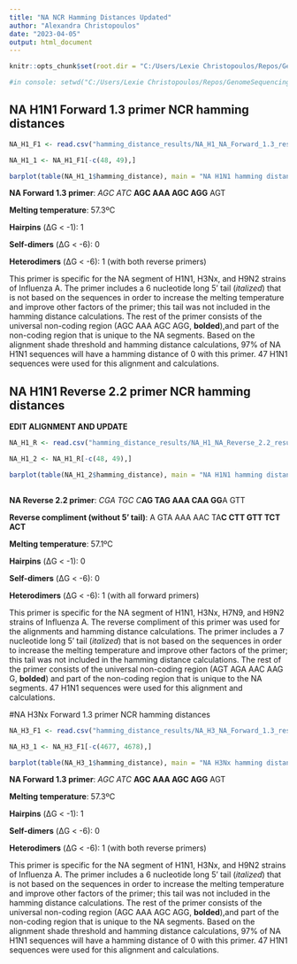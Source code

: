 ```yaml
---
title: "NA NCR Hamming Distances Updated"
author: "Alexandra Christopoulos"
date: "2023-04-05"
output: html_document
---
```


```r
knitr::opts_chunk$set(root.dir = "C:/Users/Lexie Christopoulos/Repos/GenomeSequencing-/db/",echo = TRUE)
```


```r
#in console: setwd("C:/Users/Lexie Christopoulos/Repos/GenomeSequencing-/db/NA")
```


## NA H1N1 Forward 1.3 primer NCR hamming distances 

```r
NA_H1_F1 <- read.csv("hamming_distance_results/NA_H1_NA_Forward_1.3_results_NCR.csv")

NA_H1_1 <- NA_H1_F1[-c(48, 49),]

barplot(table(NA_H1_1$hamming_distance), main = "NA H1N1 hamming distances, forward primer", xlab = "Hamming Distance", ylab = "Number of Sequences", ylim = c(0,50))
```

**NA Forward 1.3 primer**: *AGC ATC* **AGC AAA AGC AGG** AGT

**Melting temperature**: 57.3ºC 

**Hairpins** (ΔG < -1): 1 

**Self-dimers** (ΔG < -6): 0

**Heterodimers** (ΔG < -6): 1 (with both reverse primers)

This primer is specific for the NA segment of H1N1, H3Nx, and H9N2 strains of Influenza A. The primer includes a 6 nucleotide long 5' tail (*italized*) that is not based on the sequences in order to increase the melting temperature and improve other factors of the primer; this tail was not included in the hamming distance calculations. The rest of the primer consists of the universal non-coding region (AGC AAA AGC AGG, **bolded**),and part of the non-coding region that is unique to the NA segments. Based on the alignment shade threshold and hamming distance calculations, 97% of NA H1N1 sequences will have a hamming distance of 0 with this primer. 47 H1N1 sequences were used for this alignment and calculations. 


## NA H1N1 Reverse 2.2 primer NCR hamming distances

**EDIT ALIGNMENT AND UPDATE** 

```r
NA_H1_R <- read.csv("hamming_distance_results/NA_H1_NA_Reverse_2.2_results_NCR.csv")

NA_H1_2 <- NA_H1_R[-c(48, 49),]

barplot(table(NA_H1_2$hamming_distance), main = "NA H1N1 hamming distances, reverse primer", xlab = "Hamming Distance", ylab = "Number of Sequences", ylim = c(0,50))
 
```

**NA Reverse 2.2 primer**: *CGA TGC C***AG TAG AAA CAA GG**A GTT 

**Reverse compliment (without 5' tail)**: A GTA AAA AAC TA**C CTT GTT TCT ACT**

**Melting temperature**: 57.1ºC 

**Hairpins** (ΔG < -1): 0 

**Self-dimers** (ΔG < -6): 0

**Heterodimers** (ΔG < -6): 1 (with all forward primers)

This primer is specific for the NA segment of H1N1, H3Nx, H7N9, and H9N2 strains of Influenza A. The reverse compliment of this primer was used for the alignments and hamming distance calculations. The primer includes a 7 nucleotide long 5' tail (*italized*) that is not based on the sequences in order to increase the melting temperature and improve other factors of the primer; this tail was not included in the hamming distance calculations. The rest of the primer consists of the universal non-coding region (AGT AGA AAC AAG G, **bolded**) and part of the non-coding region that is unique to the NA segments. 47 H1N1 sequences were used for this alignment and calculations. 


#NA H3Nx Forward 1.3 primer NCR hamming distances 

```r
NA_H3_F1 <- read.csv("hamming_distance_results/NA_H3_NA_Forward_1.3_results_NCR.csv")

NA_H3_1 <- NA_H3_F1[-c(4677, 4678),]

barplot(table(NA_H3_1$hamming_distance), main = "NA H3Nx hamming distances, forward primer", xlab = "Hamming Distance", ylab = "Number of Sequences", ylim = c(0,5000))

```


**NA Forward 1.3 primer**: *AGC ATC* **AGC AAA AGC AGG** AGT

**Melting temperature**: 57.3ºC 

**Hairpins** (ΔG < -1): 1 

**Self-dimers** (ΔG < -6): 0

**Heterodimers** (ΔG < -6): 1 (with both reverse primers)

This primer is specific for the NA segment of H1N1, H3Nx, and H9N2 strains of Influenza A. The primer includes a 6 nucleotide long 5' tail (*italized*) that is not based on the sequences in order to increase the melting temperature and improve other factors of the primer; this tail was not included in the hamming distance calculations. The rest of the primer consists of the universal non-coding region (AGC AAA AGC AGG, **bolded**),and part of the non-coding region that is unique to the NA segments. Based on the alignment shade threshold and hamming distance calculations, 97% of NA H1N1 sequences will have a hamming distance of 0 with this primer. 47 H1N1 sequences were used for this alignment and calculations. 
